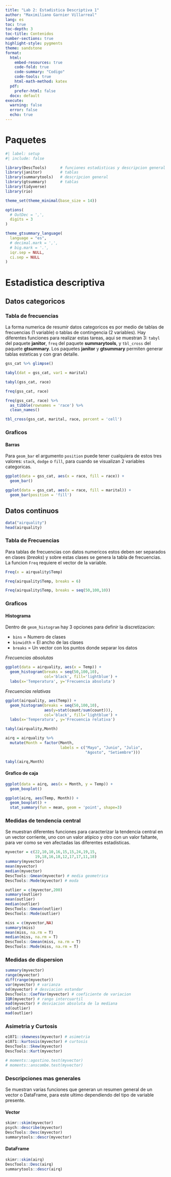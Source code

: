 ```yaml
---
title: "Lab 2: Estadistica Descriptiva 1"
author: "Maximiliano Garnier Villarreal"
lang: es
toc: true
toc-depth: 3
toc-title: Contenidos
number-sections: true
highlight-style: pygments
theme: sandstone
format:
  html:
    embed-resources: true
    code-fold: true
    code-summary: "Codigo"
    code-tools: true
    html-math-method: katex
  pdf: 
    prefer-html: false
  docx: default
execute:
  warning: false
  error: false
  echo: true
---
```


# Paquetes

```r
#| label: setup
#| include: false

library(DescTools)      # funciones estadisticas y descripcion general
library(janitor)        # tablas
library(summarytools)   # descripcion general
library(gtsummary)      # tablas
library(tidyverse)
library(rio)

theme_set(theme_minimal(base_size = 14))

options(
  # OutDec = ',',
  digits = 3
)

theme_gtsummary_language(
  language = "es",
  # decimal.mark = ',',
  # big.mark = '.',
  iqr.sep = NULL,
  ci.sep = NULL
)
```

# Estadistica descriptiva

## Datos categoricos

### Tabla de frecuencias

La forma numerica de resumir datos categoricos es por medio de tablas de frecuencias (1 variable) o tablas de contingencia (2 variables). Hay diferentes funciones para realizar estas tareas, aqui se muestran 3: `tabyl` del paquete **janitor**, `freq` del paquete **summarytools**, y `tbl_cross` del paquete **gtsummary**. Los paquetes **janitor** y **gtsummary** permiten generar tablas esteticas y con gran detalle.

```r
gss_cat %>% glimpse()

tabyl(dat = gss_cat, var1 = marital)

tabyl(gss_cat, race)

freq(gss_cat, race)

freq(gss_cat, race) %>% 
  as_tibble(rownames = 'race') %>% 
  clean_names()

tbl_cross(gss_cat, marital, race, percent = 'cell')
```

### Graficos

#### Barras

Para `geom_bar` el argumento `position` puede tener cualquiera de estos tres valores: `stack`, `dodge` o `fill`, para cuando se visualizan 2 variables categoricas.

```r
ggplot(data = gss_cat, aes(x = race, fill = race)) +
  geom_bar()

ggplot(data = gss_cat, aes(x = race, fill = marital)) +
  geom_bar(position = 'fill')
```

## Datos continuos

```r
data("airquality")
head(airquality)
```

### Tabla de Frecuencias

Para tablas de frecuencias con datos numericos estos deben ser separados en clases (*breaks*) y sobre estas clases se genera la tabla de frecuencias. La funcion `Freq` requiere el vector de la variable.

```r
Freq(x = airquality$Temp)

Freq(airquality$Temp, breaks = 6)

Freq(airquality$Temp, breaks = seq(50,100,10))
```

### Graficos

#### Histograma

Dentro de `geom_histogram` hay 3 opciones para definir la discretizacion:

-   `bins` = Numero de clases
-   `binwidth` = El ancho de las clases
-   `breaks` = Un vector con los puntos donde separar los datos

*Frecuencias absolutas*

```r
ggplot(data = airquality, aes(x = Temp)) + 
  geom_histogram(breaks = seq(50,100,10), 
                 col='black', fill='lightblue') +
  labs(x='Temperatura', y='Frecuencia absoluta')
```

*Frecuencias relativas*

```r
ggplot(airquality, aes(Temp)) + 
  geom_histogram(breaks = seq(50,100,10), 
                 aes(y=stat(count/sum(count))), 
                 col='black', fill='lightblue') +
  labs(x='Temperatura', y='Frecuencia relativa')
```

```r
tabyl(airquality,Month)

airq = airquality %>% 
  mutate(Month = factor(Month,
                        labels = c("Mayo", "Junio", "Julio", 
                                   "Agosto", "Setiembre")))

tabyl(airq,Month)
```

#### Grafico de caja

```r
ggplot(data = airq, aes(x = Month, y = Temp)) +
  geom_boxplot()

ggplot(airq, aes(Temp, Month)) +
  geom_boxplot() +
  stat_summary(fun = mean, geom = 'point', shape=3)
```

### Medidas de tendencia central

Se muestran diferentes funciones para caracterizar la tendencia central en un vector corriente, uno con un valor atipico y otro con un valor faltante, para ver como se ven afectadas las diferentes estadisticas.

```r
myvector = c(22,10,10,16,15,15,24,19,15,
             19,18,16,18,12,17,17,11,18)
summary(myvector)
mean(myvector)
median(myvector)
DescTools::Gmean(myvector) # media geometrica
DescTools::Mode(myvector) # moda

outlier = c(myvector,200)
summary(outlier)
mean(outlier)
median(outlier)
DescTools::Gmean(outlier)
DescTools::Mode(outlier)

miss = c(myvector,NA)
summary(miss)
mean(miss, na.rm = T)
median(miss, na.rm = T)
DescTools::Gmean(miss, na.rm = T)
DescTools::Mode(miss, na.rm = T)
```

### Medidas de dispersion

```r
summary(myvector)
range(myvector)
diff(range(myvector))
var(myvector) # varianza
sd(myvector) # desviacion estandar
DescTools::CoefVar(myvector) # coeficiente de variacion
IQR(myvector) # rango intercuartil
mad(myvector) # desviacion absoluta de la mediana
sd(outlier)
mad(outlier)
```

### Asimetria y Curtosis

```r
e1071::skewness(myvector) # asimetria
e1071::kurtosis(myvector) # curtosis
DescTools::Skew(myvector)
DescTools::Kurt(myvector)

# moments::agostino.test(myvector)
# moments::anscombe.test(myvector)
```

### Descripciones mas generales

Se muestran varias funciones que generan un resumen general de un vector o DataFrame, para este ultimo dependiendo del tipo de variable presente.

#### Vector

```r
skimr::skim(myvector)
psych::describe(myvector)
DescTools::Desc(myvector)
summarytools::descr(myvector)
```

#### DataFrame

```r
skimr::skim(airq)
DescTools::Desc(airq)
summarytools::descr(airq)
```
